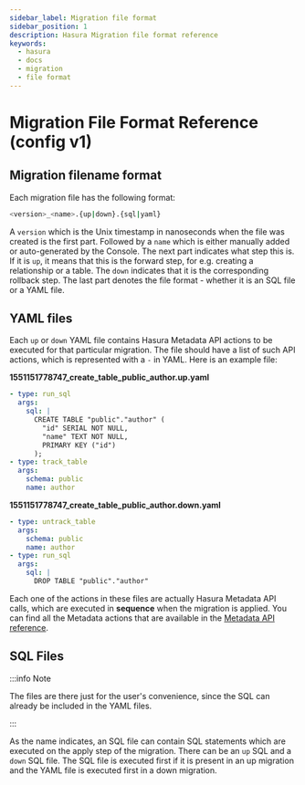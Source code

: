 ```yaml
---
sidebar_label: Migration file format
sidebar_position: 1
description: Hasura Migration file format reference
keywords:
  - hasura
  - docs
  - migration
  - file format
---
```


# Migration File Format Reference (config v1)

## Migration filename format

Each migration file has the following format:

```bash
<version>_<name>.{up|down}.{sql|yaml}
```

A `version` which is the Unix timestamp in nanoseconds when the file was
created is the first part. Followed by a `name` which is either manually
added or auto-generated by the Console. The next part indicates what
step this is. If it is `up`, it means that this is the forward step, for
e.g. creating a relationship or a table. The `down` indicates that it is
the corresponding rollback step. The last part denotes the file format -
whether it is an SQL file or a YAML file.

## YAML files

Each `up` or `down` YAML file contains Hasura Metadata API actions to be
executed for that particular migration. The file should have a list of
such API actions, which is represented with a `-` in YAML. Here is an
example file:

**1551151778747_create_table_public_author.up.yaml**

```yaml
- type: run_sql
  args:
    sql: |
      CREATE TABLE "public"."author" (
        "id" SERIAL NOT NULL,
        "name" TEXT NOT NULL,
        PRIMARY KEY ("id")
      );
- type: track_table
  args:
    schema: public
    name: author
```

**1551151778747_create_table_public_author.down.yaml**

```yaml
- type: untrack_table
  args:
    schema: public
    name: author
- type: run_sql
  args:
    sql: |
      DROP TABLE "public"."author"
```

Each one of the actions in these files are actually Hasura Metadata API
calls, which are executed in **sequence** when the migration is applied.
You can find all the Metadata actions that are available in the
[Metadata API reference](/api-reference/metadata-api/index.mdx#metadata-query).

## SQL Files

:::info Note

The files are there just for the user's convenience, since the SQL can
already be included in the YAML files.

:::

As the name indicates, an SQL file can contain SQL statements which are
executed on the apply step of the migration. There can be an `up` SQL
and a `down` SQL file. The SQL file is executed first if it is present
in an up migration and the YAML file is executed first in a down
migration.
